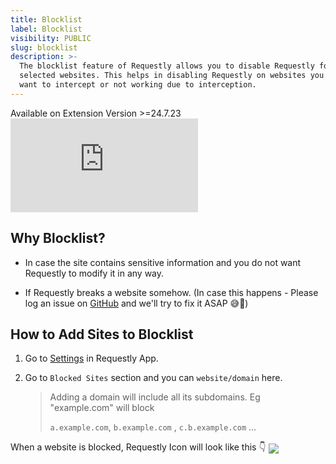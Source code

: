 ```yaml
---
title: Blocklist
label: Blocklist
visibility: PUBLIC
slug: blocklist
description: >-
  The blocklist feature of Requestly allows you to disable Requestly for
  selected websites. This helps in disabling Requestly on websites you don’t
  want to intercept or not working due to interception.
---
```


<Callout type="alert">
  Available on Extension Version >=24.7.23
</Callout>

<Embed src="https://youtu.be/YuI_v1EnuYc" />

## Why Blocklist?

* In case the site contains sensitive information and you do not want Requestly to modify it in any way.

* If Requestly breaks a website somehow. (In case this happens - Please log an issue on [GitHub](https://github.com/requestly/requestly/issues/new/choose) and we'll try to fix it ASAP 😅🤝)

## How to Add Sites to Blocklist

1. Go to [Settings](https://app.requestly.io/settings/global-settings) in Requestly App.

2. Go to `Blocked Sites` section and you can `website/domain` here.

   > Adding a domain will include all its subdomains. Eg "example.com" will block
   >
   > `a.example.com`, `b.example.com` , `c.b.example.com` ...

<Callout type="info">
  When a website is blocked, Requestly Icon will look like this 👇

  <Image src="https://cdn.hashnode.com/res/hashnode/image/upload/v1721413080568/f00fa5ae-acaa-4b4c-9235-af455ab183fc.png" align="center" />
</Callout>
